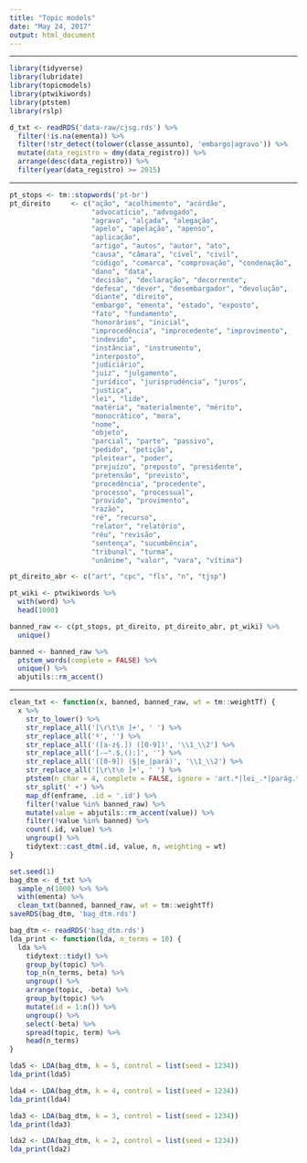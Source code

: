 ```yaml
---
title: "Topic models"
date: "May 24, 2017"
output: html_document
---
```


--------------------------------------------------------------------------------

```r
library(tidyverse)
library(lubridate)
library(topicmodels)
library(ptwikiwords)
library(ptstem)
library(rslp)

d_txt <- readRDS('data-raw/cjsg.rds') %>% 
  filter(!is.na(ementa)) %>% 
  filter(!str_detect(tolower(classe_assunto), 'embargo|agravo')) %>% 
  mutate(data_registro = dmy(data_registro)) %>% 
  arrange(desc(data_registro)) %>% 
  filter(year(data_registro) >= 2015)
```

--------------------------------------------------------------------------------

```r
pt_stops <- tm::stopwords('pt-br')
pt_direito     <- c("ação", "acolhimento", "acórdão",
                    "advocatício", "advogado", 
                    "agravo", "alçada", "alegação", 
                    "apelo", "apelação", "apenso",
                    "aplicação",
                    "artigo", "autos", "autor", "ato",
                    "causa", "câmara", "cível", "civil", 
                    "código", "comarca", "comprovação", "condenação",
                    "dano", "data",
                    "decisão", "declaração", "decorrente", 
                    "defesa", "dever", "desembargador", "devolução",
                    "diante", "direito",
                    "embargo", "ementa", "estado", "exposto", 
                    "fato", "fundamento",
                    "honorários", "inicial",
                    "improcedência", "improcedente", "improvimento", 
                    "indevido",
                    "instância", "instrumento",
                    "interposto",
                    "judiciário", 
                    "juiz", "julgamento", 
                    "jurídico", "jurisprudência", "juros", 
                    "justiça",
                    "lei", "lide", 
                    "matéria", "materialmente", "mérito", 
                    "monocrático", "mora",
                    "nome",
                    "objeto",
                    "parcial", "parte", "passivo",
                    "pedido", "petição",
                    "pleitear", "poder",
                    "prejuízo", "preposto", "presidente",
                    "pretensão", "previsto",
                    "procedência", "procedente", 
                    "processo", "processual",
                    "provido", "provimento",
                    "razão",
                    "ré", "recurso", 
                    "relator", "relatório", 
                    "réu", "revisão",
                    "sentença", "sucumbência", 
                    "tribunal", "turma", 
                    "unânime", "valor", "vara", "vítima")

pt_direito_abr <- c("art", "cpc", "fls", "n", "tjsp")

pt_wiki <- ptwikiwords %>% 
  with(word) %>% 
  head(1000)

banned_raw <- c(pt_stops, pt_direito, pt_direito_abr, pt_wiki) %>% 
  unique()

banned <- banned_raw %>% 
  ptstem_words(complete = FALSE) %>% 
  unique() %>% 
  abjutils::rm_accent()


```

--------------------------------------------------------------------------------

```r
clean_txt <- function(x, banned, banned_raw, wt = tm::weightTf) {
  x %>% 
    str_to_lower() %>%
    str_replace_all('[\r\t\n ]+', ' ') %>% 
    str_replace_all('º', '') %>% 
    str_replace_all('([a-z§.]) ([0-9])', '\\1_\\2') %>% 
    str_replace_all('[-–".$,():]', '') %>% 
    str_replace_all('([0-9]) (§|e_|pará)', '\\1_\\2') %>%
    str_replace_all('[\r\t\n ]+', ' ') %>% 
    ptstem(n_char = 4, complete = FALSE, ignore = 'art.*|lei_.*|parág.*') %>% 
    str_split(' +') %>%
    map_df(enframe, .id = '.id') %>% 
    filter(!value %in% banned_raw) %>% 
    mutate(value = abjutils::rm_accent(value)) %>% 
    filter(!value %in% banned) %>% 
    count(.id, value) %>% 
    ungroup() %>% 
    tidytext::cast_dtm(.id, value, n, weighting = wt)
}
```

```r
set.seed(1)
bag_dtm <- d_txt %>% 
  sample_n(1000) %>% %>% 
  with(ementa) %>% 
  clean_txt(banned, banned_raw, wt = tm::weightTf)
saveRDS(bag_dtm, 'bag_dtm.rds')
```

```r
bag_dtm <- readRDS('bag_dtm.rds')
lda_print <- function(lda, n_terms = 10) {
  lda %>% 
    tidytext::tidy() %>% 
    group_by(topic) %>%
    top_n(n_terms, beta) %>%
    ungroup() %>%
    arrange(topic, -beta) %>% 
    group_by(topic) %>%
    mutate(id = 1:n()) %>% 
    ungroup() %>% 
    select(-beta) %>% 
    spread(topic, term) %>% 
    head(n_terms)
}
```

```r
lda5 <- LDA(bag_dtm, k = 5, control = list(seed = 1234))
lda_print(lda5)
```

```r
lda4 <- LDA(bag_dtm, k = 4, control = list(seed = 1234))
lda_print(lda4)
```

```r
lda3 <- LDA(bag_dtm, k = 3, control = list(seed = 1234))
lda_print(lda3)
```

```r
lda2 <- LDA(bag_dtm, k = 2, control = list(seed = 1234))
lda_print(lda2)
```

